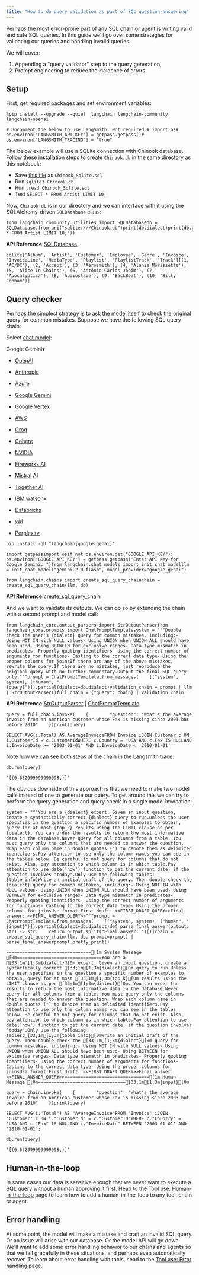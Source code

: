 ```yaml
---
title: "How to do query validation as part of SQL question-answering"
---
```


Perhaps the most error-prone part of any SQL chain or agent is writing valid and safe SQL queries. In this guide we'll go over some strategies for validating our queries and handling invalid queries.

We will cover:

1. Appending a "query validator" step to the query generation;
2. Prompt engineering to reduce the incidence of errors.

## Setup

First, get required packages and set environment variables:

```
%pip install --upgrade --quiet  langchain langchain-community langchain-openai
```

```
# Uncomment the below to use LangSmith. Not required.# import os# os.environ["LANGSMITH_API_KEY"] = getpass.getpass()# os.environ["LANGSMITH_TRACING"] = "true"
```

The below example will use a SQLite connection with Chinook database. Follow [these installation steps](https://database.guide/2-sample-databases-sqlite/) to create `Chinook.db` in the same directory as this notebook:

* Save [this file](https://raw.githubusercontent.com/lerocha/chinook-database/master/ChinookDatabase/DataSources/Chinook_Sqlite.sql) as `Chinook_Sqlite.sql`
* Run `sqlite3 Chinook.db`
* Run `.read Chinook_Sqlite.sql`
* Test `SELECT * FROM Artist LIMIT 10;`

Now, `Chinook.db` is in our directory and we can interface with it using the SQLAlchemy-driven `SQLDatabase` class:

```
from langchain_community.utilities import SQLDatabasedb = SQLDatabase.from_uri("sqlite:///Chinook.db")print(db.dialect)print(db.get_usable_table_names())print(db.run("SELECT * FROM Artist LIMIT 10;"))
```

**API Reference:**[SQLDatabase](https://python.langchain.com/api_reference/community/utilities/langchain_community.utilities.sql_database.SQLDatabase.html)

```
sqlite['Album', 'Artist', 'Customer', 'Employee', 'Genre', 'Invoice', 'InvoiceLine', 'MediaType', 'Playlist', 'PlaylistTrack', 'Track'][(1, 'AC/DC'), (2, 'Accept'), (3, 'Aerosmith'), (4, 'Alanis Morissette'), (5, 'Alice In Chains'), (6, 'Antônio Carlos Jobim'), (7, 'Apocalyptica'), (8, 'Audioslave'), (9, 'BackBeat'), (10, 'Billy Cobham')]
```

## Query checker

Perhaps the simplest strategy is to ask the model itself to check the original query for common mistakes. Suppose we have the following SQL query chain:

Select [chat model](/oss/integrations/chat):

Google Gemini▾

* [OpenAI](/oss/integrations/text_embedding/openai)

* [Anthropic](/oss/integrations/text_embedding/bedrock)

* [Azure](/oss/integrations/text_embedding/azureopenai)

* [Google Gemini](/oss/integrations/text_embedding/google_generative_ai)

* [Google Vertex](/oss/integrations/text_embedding/google_vertex_ai_palm)

* [AWS](/oss/integrations/text_embedding/bedrock)

* [Groq](/oss/integrations/text_embedding/groq)

* [Cohere](/oss/integrations/text_embedding/cohere)

* [NVIDIA](/oss/integrations/text_embedding/nvidia_ai_endpoints)

* [Fireworks AI](/oss/integrations/text_embedding/fireworks)

* [Mistral AI](/oss/integrations/text_embedding/mistralai)

* [Together AI](/oss/integrations/text_embedding/together)

* [IBM watsonx](/oss/integrations/text_embedding/ibm_watsonx)

* [Databricks](/oss/integrations/text_embedding/databricks)

* [xAI](/oss/integrations/text_embedding/xai)

* [Perplexity](/oss/integrations/text_embedding/perplexity)

```
pip install -qU "langchain[google-genai]"
```

```
import getpassimport osif not os.environ.get("GOOGLE_API_KEY"):  os.environ["GOOGLE_API_KEY"] = getpass.getpass("Enter API key for Google Gemini: ")from langchain.chat_models import init_chat_modelllm = init_chat_model("gemini-2.0-flash", model_provider="google_genai")
```

```
from langchain.chains import create_sql_query_chainchain = create_sql_query_chain(llm, db)
```

**API Reference:**[create\_sql\_query\_chain](https://python.langchain.com/api_reference/langchain/chains/langchain.chains.sql_database.query.create_sql_query_chain.html)

And we want to validate its outputs. We can do so by extending the chain with a second prompt and model call:

```
from langchain_core.output_parsers import StrOutputParserfrom langchain_core.prompts import ChatPromptTemplatesystem = """Double check the user's {dialect} query for common mistakes, including:- Using NOT IN with NULL values- Using UNION when UNION ALL should have been used- Using BETWEEN for exclusive ranges- Data type mismatch in predicates- Properly quoting identifiers- Using the correct number of arguments for functions- Casting to the correct data type- Using the proper columns for joinsIf there are any of the above mistakes, rewrite the query.If there are no mistakes, just reproduce the original query with no further commentary.Output the final SQL query only."""prompt = ChatPromptTemplate.from_messages(    [("system", system), ("human", "{query}")]).partial(dialect=db.dialect)validation_chain = prompt | llm | StrOutputParser()full_chain = {"query": chain} | validation_chain
```

**API Reference:**[StrOutputParser](https://python.langchain.com/api_reference/core/output_parsers/langchain_core.output_parsers.string.StrOutputParser.html) | [ChatPromptTemplate](https://python.langchain.com/api_reference/core/prompts/langchain_core.prompts.chat.ChatPromptTemplate.html)

```
query = full_chain.invoke(    {        "question": "What's the average Invoice from an American customer whose Fax is missing since 2003 but before 2010"    })print(query)
```

```
SELECT AVG(i.Total) AS AverageInvoiceFROM Invoice iJOIN Customer c ON i.CustomerId = c.CustomerIdWHERE c.Country = 'USA'AND c.Fax IS NULLAND i.InvoiceDate >= '2003-01-01' AND i.InvoiceDate < '2010-01-01'
```

Note how we can see both steps of the chain in the [Langsmith trace](https://smith.langchain.com/public/8a743295-a57c-4e4c-8625-bc7e36af9d74/r).

```
db.run(query)
```

```
'[(6.632999999999998,)]'
```

The obvious downside of this approach is that we need to make two model calls instead of one to generate our query. To get around this we can try to perform the query generation and query check in a single model invocation:

```
system = """You are a {dialect} expert. Given an input question, create a syntactically correct {dialect} query to run.Unless the user specifies in the question a specific number of examples to obtain, query for at most {top_k} results using the LIMIT clause as per {dialect}. You can order the results to return the most informative data in the database.Never query for all columns from a table. You must query only the columns that are needed to answer the question. Wrap each column name in double quotes (") to denote them as delimited identifiers.Pay attention to use only the column names you can see in the tables below. Be careful to not query for columns that do not exist. Also, pay attention to which column is in which table.Pay attention to use date('now') function to get the current date, if the question involves "today".Only use the following tables:{table_info}Write an initial draft of the query. Then double check the {dialect} query for common mistakes, including:- Using NOT IN with NULL values- Using UNION when UNION ALL should have been used- Using BETWEEN for exclusive ranges- Data type mismatch in predicates- Properly quoting identifiers- Using the correct number of arguments for functions- Casting to the correct data type- Using the proper columns for joinsUse format:First draft: <<FIRST_DRAFT_QUERY>>Final answer: <<FINAL_ANSWER_QUERY>>"""prompt = ChatPromptTemplate.from_messages(    [("system", system), ("human", "{input}")]).partial(dialect=db.dialect)def parse_final_answer(output: str) -> str:    return output.split("Final answer: ")[1]chain = create_sql_query_chain(llm, db, prompt=prompt) | parse_final_answerprompt.pretty_print()
```

```
================================[1m System Message [0m================================You are a [33;1m[1;3m{dialect}[0m expert. Given an input question, create a syntactically correct [33;1m[1;3m{dialect}[0m query to run.Unless the user specifies in the question a specific number of examples to obtain, query for at most [33;1m[1;3m{top_k}[0m results using the LIMIT clause as per [33;1m[1;3m{dialect}[0m. You can order the results to return the most informative data in the database.Never query for all columns from a table. You must query only the columns that are needed to answer the question. Wrap each column name in double quotes (") to denote them as delimited identifiers.Pay attention to use only the column names you can see in the tables below. Be careful to not query for columns that do not exist. Also, pay attention to which column is in which table.Pay attention to use date('now') function to get the current date, if the question involves "today".Only use the following tables:[33;1m[1;3m{table_info}[0mWrite an initial draft of the query. Then double check the [33;1m[1;3m{dialect}[0m query for common mistakes, including:- Using NOT IN with NULL values- Using UNION when UNION ALL should have been used- Using BETWEEN for exclusive ranges- Data type mismatch in predicates- Properly quoting identifiers- Using the correct number of arguments for functions- Casting to the correct data type- Using the proper columns for joinsUse format:First draft: <<FIRST_DRAFT_QUERY>>Final answer: <<FINAL_ANSWER_QUERY>>================================[1m Human Message [0m=================================[33;1m[1;3m{input}[0m
```

```
query = chain.invoke(    {        "question": "What's the average Invoice from an American customer whose Fax is missing since 2003 but before 2010"    })print(query)
```

```
SELECT AVG(i."Total") AS "AverageInvoice"FROM "Invoice" iJOIN "Customer" c ON i."CustomerId" = c."CustomerId"WHERE c."Country" = 'USA'AND c."Fax" IS NULLAND i."InvoiceDate" BETWEEN '2003-01-01' AND '2010-01-01';
```

```
db.run(query)
```

```
'[(6.632999999999998,)]'
```

## Human-in-the-loop

In some cases our data is sensitive enough that we never want to execute a SQL query without a human approving it first. Head to the [Tool use: Human-in-the-loop](/oss/how_to/tools_human) page to learn how to add a human-in-the-loop to any tool, chain or agent.

## Error handling

At some point, the model will make a mistake and craft an invalid SQL query. Or an issue will arise with our database. Or the model API will go down. We'll want to add some error handling behavior to our chains and agents so that we fail gracefully in these situations, and perhaps even automatically recover. To learn about error handling with tools, head to the [Tool use: Error handling](/oss/how_to/tools_error) page.
